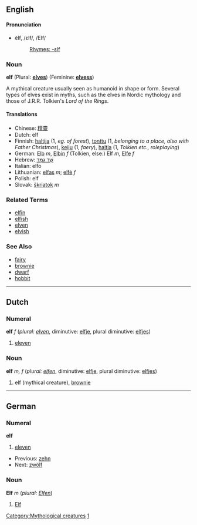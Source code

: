 ==English==
[[Category:Mythological creatures]]
[[Category:German cardinal number|1]]
====Pronunciation====
*ĕlf, /ɛlf/, /EIf/
*:[[Rhymes:English:-ɛlf|Rhymes: -ɛlf]]
===Noun===

'''elf''' (Plural: '''[[elves]]''') (Feminine: '''[[elvess]]''')

A mythical creature usually seen as humanoid in shape or form.  Several types of elves exist in myths, such as the elves in Nordic mythology and those of J.R.R. Tolkien's ''Lord of the Rings''.

====Translations====
*Chinese: [[精靈]]
*Dutch: elf
*Finnish: [[haltija]] (1, ''eg. of forest''), [[tonttu]] (1, ''belonging to a place, also with Father Christmas''), [[keiju]] (1, ''faery''), [[haltia]] (1, ''Tolkien etc., roleplaying'')
*German: [[Elb]] ''m'', [[Elbin]] ''f'' (Tolkien, else:) Elf ''m'', [[Elfe]] ''f''
*Hebrew: [[שד גמד|שֵׁד גַמָּד]]
*Italian: elfo
*Lithuanian: [[elfas]] ''m''; [[elfė]] ''f''
*Polish: elf
*Slovak: [[škriatok]] ''m''

===Related Terms===
*[[elfin]]
*[[elfish]]
*[[elven]]
*[[elvish]]

===See Also===
*[[fairy]]
*[[brownie]]
*[[dwarf]]
*[[hobbit]]


----

==Dutch==
===Numeral===
'''elf''' ''f'' (''plural: [[elven]]'', diminutive: [[elfje]], plural diminutive: [[elfjes]])

# [[eleven]]

===Noun===
'''elf''' ''m, f'' (''plural: [[elfen]]'', diminutive: [[elfje]], plural diminutive: [[elfjes]])

# elf (mythical creature), [[brownie]]

----
==German==

===Numeral===
'''elf'''
# [[eleven]]

*Previous: [[zehn]]
*Next: [[zwölf]]
===Noun===
'''Elf''' ''m'' (''plural: [[Elfen]]'')

# [[Elf]]